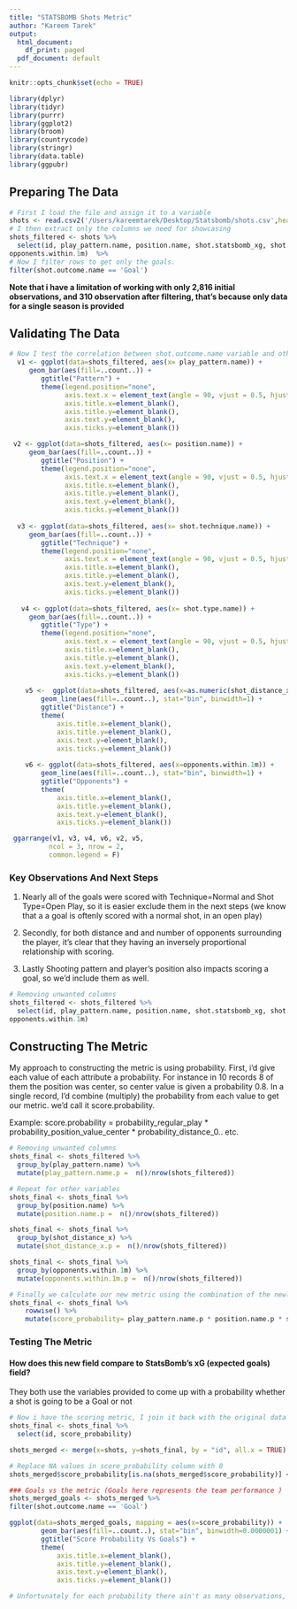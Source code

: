 ```yaml
---
title: "STATSBOMB Shots Metric"
author: "Kareem Tarek"
output:
  html_document:
    df_print: paged
  pdf_document: default
---
```



```r
knitr::opts_chunk$set(echo = TRUE)

```


```r
library(dplyr)
library(tidyr)
library(purrr)
library(ggplot2)
library(broom)
library(countrycode)
library(stringr)
library(data.table)
library(ggpubr)
```

## Preparing The Data
```r
# First I load the file and assign it to a variable
shots <- read.csv2('/Users/kareemtarek/Desktop/Statsbomb/shots.csv',header = TRUE, sep = ",")
# I then extract only the columns we need for showcasing
shots_filtered <- shots %>%
  select(id, play_pattern.name, position.name, shot.statsbomb_xg, shot.technique.name, shot.outcome.name, shot.type.name, shot_distance_x,
opponents.within.1m)  %>%
# Now I filter rows to get only the goals.
filter(shot.outcome.name == 'Goal')  
```
__Note that i have a limitation of working with only 2,816 initial observations, and 310 observation after filtering, that's because only data for a single season is provided__

## Validating The Data
```r
# Now I test the correlation between shot.outcome.name variable and other variables, to see if they contribute to scoring a goal
  v1 <- ggplot(data=shots_filtered, aes(x= play_pattern.name)) +
     geom_bar(aes(fill=..count..)) + 
        ggtitle("Pattern") + 
        theme(legend.position="none",
              axis.text.x = element_text(angle = 90, vjust = 0.5, hjust=1),
              axis.title.x=element_blank(),
              axis.title.y=element_blank(),
              axis.text.y=element_blank(),
              axis.ticks.y=element_blank())

 v2 <- ggplot(data=shots_filtered, aes(x= position.name)) +
     geom_bar(aes(fill=..count..)) + 
        ggtitle("Position") + 
        theme(legend.position="none",
              axis.text.x = element_text(angle = 90, vjust = 0.5, hjust=1),
              axis.title.x=element_blank(),
              axis.title.y=element_blank(),
              axis.text.y=element_blank(),
              axis.ticks.y=element_blank())
 
  v3 <- ggplot(data=shots_filtered, aes(x= shot.technique.name)) +
     geom_bar(aes(fill=..count..)) + 
        ggtitle("Technique") + 
        theme(legend.position="none",
              axis.text.x = element_text(angle = 90, vjust = 0.5, hjust=1),
              axis.title.x=element_blank(),
              axis.title.y=element_blank(),
              axis.text.y=element_blank(),
              axis.ticks.y=element_blank())
  
   v4 <- ggplot(data=shots_filtered, aes(x= shot.type.name)) +
     geom_bar(aes(fill=..count..)) + 
        ggtitle("Type") + 
        theme(legend.position="none",
              axis.text.x = element_text(angle = 90, vjust = 0.5, hjust=1),
              axis.title.x=element_blank(),
              axis.title.y=element_blank(),
              axis.text.y=element_blank(),
              axis.ticks.y=element_blank())
   
    v5 <-  ggplot(data=shots_filtered, aes(x=as.numeric(shot_distance_x))) + 
        geom_line(aes(fill=..count..), stat="bin", binwidth=1) + 
        ggtitle("Distance") + 
        theme(
            axis.title.x=element_blank(),
            axis.title.y=element_blank(),
            axis.text.y=element_blank(),
            axis.ticks.y=element_blank())
    
    v6 <- ggplot(data=shots_filtered, aes(x=opponents.within.1m)) + 
        geom_line(aes(fill=..count..), stat="bin", binwidth=1) + 
        ggtitle("Opponents") + 
        theme(
            axis.title.x=element_blank(),
            axis.title.y=element_blank(),
            axis.text.y=element_blank(),
            axis.ticks.y=element_blank())

 ggarrange(v1, v3, v4, v6, v2, v5,
          ncol = 3, nrow = 2,
          common.legend = F)

```

### Key Observations And Next Steps
1. Nearly all of the goals were scored with Technique=Normal and Shot Type=Open Play, so it is easier exclude them in the next steps (we know that a a goal is oftenly scored with a normal shot, in an open play) 

2. Secondly, for both distance and and number of opponents surrounding the player, it's clear that they having an inversely proportional relationship with scoring.

3. Lastly Shooting pattern and player's position also impacts scoring a goal, so we'd include them as well.

```r
# Removing unwanted columns 
shots_filtered <- shots_filtered %>%
  select(id, play_pattern.name, position.name, shot.statsbomb_xg, shot.outcome.name, shot_distance_x,
opponents.within.1m) 
```

## Constructing The Metric
My approach to constructing the metric is using probability. First, i'd give each value of each attribute a probability. For instance in 10 records 8 of them the position was center, so center value is given a probability 0.8. In a single record, I'd combine (multiply) the probability from each value to get our metric. we'd call it score.probability.

Example: score.probability = probability_regular_play * probability_position_value_center * probability_distance_0.. etc.

```r
# Removing unwanted columns 
shots_final <- shots_filtered %>%
  group_by(play_pattern.name) %>% 
  mutate(play_pattern.name.p =  n()/nrow(shots_filtered))

# Repeat for other variables
shots_final <- shots_final %>%
  group_by(position.name) %>% 
  mutate(position.name.p =  n()/nrow(shots_filtered))

shots_final <- shots_final %>%
  group_by(shot_distance_x) %>% 
  mutate(shot_distance_x.p =  n()/nrow(shots_filtered))

shots_final <- shots_final %>%
  group_by(opponents.within.1m) %>% 
  mutate(opponents.within.1m.p =  n()/nrow(shots_filtered))

# Finally we calculate our new metric using the combination of the newly formed probabilities
shots_final <- shots_final %>% 
    rowwise() %>% 
    mutate(score_probability= play_pattern.name.p * position.name.p * shot_distance_x.p * opponents.within.1m.p)
```

### Testing The Metric

#### How does this new field compare to StatsBomb's xG (expected goals) field?
They both use the variables provided to come up with a probability whether a shot is going to be a Goal or not 

```r
# Now i have the scoring metric, I join it back with the original data set.
shots_final <- shots_final %>%
  select(id, score_probability)

shots_merged <- merge(x=shots, y=shots_final, by = "id", all.x = TRUE)

# Replace NA values in score_probability column with 0
shots_merged$score_probability[is.na(shots_merged$score_probability)] <- 0

### Goals vs the metric (Goals here represents the team performance )
shots_merged_goals <- shots_merged %>%  
filter(shot.outcome.name == 'Goal') 

ggplot(data=shots_merged_goals, mapping = aes(x=score_probability)) + 
        geom_bar(aes(fill=..count..), stat="bin", binwidth=0.0000001) + 
        ggtitle("Score Probability Vs Goals") + 
        theme(
            axis.title.x=element_blank(),
            axis.title.y=element_blank(),
            axis.text.y=element_blank(),
            axis.ticks.y=element_blank())

# Unfortunately for each probability there ain't as many observations, that's because only data for 1 season was provided, to repeat the process for more seasons
```


